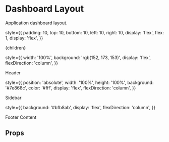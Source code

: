 
<Meta title="General/Components/DashboardLayout" component={DashboardLayout} />


# Dashboard Layout

Application dashboard layout.

  style={{
    padding: 10,
    top: 10,
    bottom: 10,
    left: 10,
    right: 10,
    display: 'flex',
    flex: 1,
    display: 'flex',
  }}
>
  <div
    style={{
      border: '3px dashed #ccc',
      padding: 10,
      display: 'flex',
      flex: 1,
      justifyContent: 'center',
      alignItems: 'center',
      borderRadius: 10,
    }}
  >
    {children}
  </div>
</div>

  style={{
    width: '100%',
    background: 'rgb(152, 173, 153)',
    display: 'flex',
    flexDirection: 'column',
  }}
>
  <Placeholder>
    Header
  </Placeholder>
</div>

  style={{
    position: 'absolute',
    width: '100%',
    height: '100%',
    background: '#7e868c',
    color: '#fff',
    display: 'flex',
    flexDirection: 'column',
  }}
>
  <Placeholder>
    Sidebar
  </Placeholder>
</div>

  style={{
    background: '#bfb8ab',
    display: 'flex',
    flexDirection: 'column',
  }}
>
  <Placeholder>
    Footer
  </Placeholder>
</div>

<Preview>
  <Story name="dashboard layout">
    <DashboardLayout
      header={Header}
      sidebar={Sidebar}
      footer={Footer}
    >
      <Placeholder>
        Content
      </Placeholder>
    </DashboardLayout>
  </Story>
</Preview>

## Props

<Props of={DashboardLayout} />

